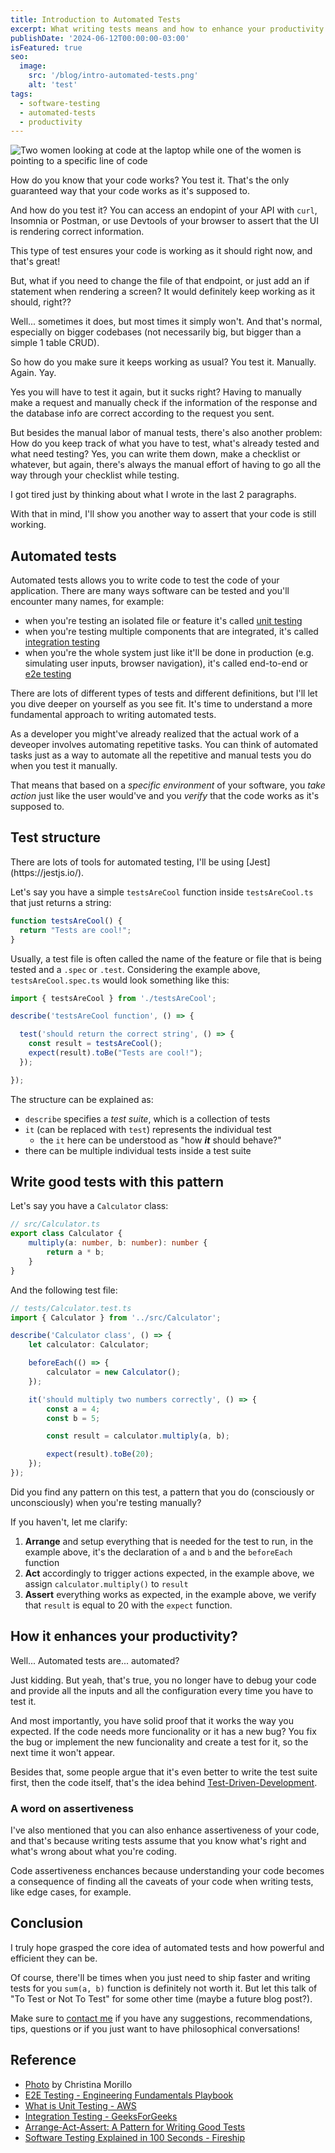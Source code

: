 ```yaml
---
title: Introduction to Automated Tests
excerpt: What writing tests means and how to enhance your productivity and the assertiveness of your code.
publishDate: '2024-06-12T00:00:00-03:00'
isFeatured: true
seo:
  image: 
    src: '/blog/intro-automated-tests.png'
    alt: 'test'
tags:
  - software-testing
  - automated-tests
  - productivity
---
```



![Two women looking at code at the laptop while one of the women is pointing to a specific line of code](/blog/intro-automated-tests.png)

How do you know that your code works? You test it. That's the only guaranteed way that your code works as it's supposed to.

And how do you test it? You can access an endopint of your API with `curl`, Insomnia or Postman, or use Devtools of your browser to assert that the UI is rendering correct information.

This type of test ensures your code is working as it should right now, and that's great!

But, what if you need to change the file of that endpoint, or just add an if statement when rendering a screen? It would definitely keep working as it should, right??

Well... sometimes it does, but most times it simply won't. And that's normal, especially on bigger codebases (not necessarily big, but bigger than a simple 1 table CRUD).

So how do you make sure it keeps working as usual? You test it. Manually. Again. Yay.

Yes you will have to test it again, but it sucks right? Having to manually make a request and manually check if the information of the response and the database info are correct according to the request you sent.

But besides the manual labor of manual tests, there's also another problem: How do you keep track of what you have to test, what's already tested and what need testing? Yes, you can write them down, make a checklist or whatever, but again, there's always the manual effort of having to go all the way through your checklist while testing.

I got tired just by thinking about what I wrote in the last 2 paragraphs.

With that in mind, I'll show you another way to assert that your code is still working.

## Automated tests

Automated tests allows you to write code to test the code of your application. There are many ways software can be tested and you'll encounter many names, for example:
- when you're testing an isolated file or feature it's called [unit testing](https://aws.amazon.com/what-is/unit-testing/)
- when you're testing multiple components that are integrated, it's called [integration testing](https://www.geeksforgeeks.org/software-engineering-integration-testing/)
- when you're the whole system just like it'll be done in production (e.g. simulating user inputs, browser navigation), it's called end-to-end or [e2e testing](https://microsoft.github.io/code-with-engineering-playbook/automated-testing/e2e-testing/)

There are lots of different types of tests and different definitions, but I'll let you dive deeper on yourself as you see fit. It's time to understand a more fundamental approach to writing automated tests.

As a developer you might've already realized that the actual work of a deveoper involves automating repetitive tasks. You can think of automated tasks just as a way to automate all the repetitive and manual tests you do when you test it manually.

That means that based on a *specific environment* of your software, you *take action* just like the user would've and you *verify* that the code works as it's supposed to.

## Test structure

<Callout>
There are lots of tools for automated testing, I'll be using [Jest](https://jestjs.io/).
</Callout>

Let's say you have a simple `testsAreCool` function inside `testsAreCool.ts` that just returns a string:
```ts
function testsAreCool() {
  return "Tests are cool!";
}
```

Usually, a test file is often called the name of the feature or file that is being tested and a `.spec` or `.test`. Considering the example above, `testsAreCool.spec.ts` would look something like this:
```ts
import { testsAreCool } from './testsAreCool';

describe('testsAreCool function', () => {

  test('should return the correct string', () => {
    const result = testsAreCool();
    expect(result).toBe("Tests are cool!");
  });

});
```

The structure can be explained as:
- `describe` specifies a *test suite*, which is a collection of tests
- `it` (can be replaced with `test`) represents the individual test
  - the `it` here can be understood as "how ***it*** should behave?"
- there can be multiple individual tests inside a test suite

## Write good tests with this pattern

Let's say you have a `Calculator` class:

```ts
// src/Calculator.ts
export class Calculator {
    multiply(a: number, b: number): number {
        return a * b;
    }
}
```

And the following test file:

```ts
// tests/Calculator.test.ts
import { Calculator } from '../src/Calculator';

describe('Calculator class', () => {
    let calculator: Calculator;

    beforeEach(() => {
        calculator = new Calculator();
    });

    it('should multiply two numbers correctly', () => {
        const a = 4;
        const b = 5;

        const result = calculator.multiply(a, b);

        expect(result).toBe(20);
    });
});
```

Did you find any pattern on this test, a pattern that you do (consciously or unconsciously) when you're testing manually?

If you haven't, let me clarify:
1. **Arrange** and setup everything that is needed for the test to run, in the example above, it's the declaration of `a` and `b` and the `beforeEach` function
2. **Act** accordingly to trigger actions expected, in the example above, we assign `calculator.multiply()` to `result`
3. **Assert** everything works as expected, in the example above, we verify that `result` is equal to 20 with the `expect` function.

## How it enhances your productivity?

Well... Automated tests are... automated?

Just kidding. But yeah, that's true, you no longer have to debug your code and provide all the inputs and all the configuration every time you have to test it.

And most importantly, you have solid proof that it works the way you expected. If the code needs more funcionality or it has a new bug? You fix the bug or implement the new funcionality and create a test for it, so the next time it won't appear.

Besides that, some people argue that it's even better to write the test suite first, then the code itself, that's the idea behind [Test-Driven-Development](https://martinfowler.com/bliki/TestDrivenDevelopment.html).

### A word on assertiveness

I've also mentioned that you can also enhance assertiveness of your code, and that's because writing tests assume that you know what's right and what's wrong about what you're coding.

Code assertiveness enchances because understanding your code becomes a consequence of finding all the caveats of your code when writing tests, like edge cases, for example.

## Conclusion

I truly hope grasped the core idea of automated tests and how powerful and efficient they can be.

Of course, there'll be times when you just need to ship faster and writing tests for you `sum(a, b)` function is definitely not worth it. But let this talk of "To Test or Not To Test" for some other time (maybe a future blog post?).

Make sure to [contact me](/contact) if you have any suggestions, recommendations, tips, questions or if you just want to have philosophical conversations!

## Reference

- [Photo](https://www.pexels.com/photo/two-women-looking-at-the-code-at-laptop-1181263/) by Christina Morillo
- [E2E Testing - Engineering Fundamentals Playbook](https://microsoft.github.io/code-with-engineering-playbook/automated-testing/e2e-testing/)
- [What is Unit Testing - AWS](https://aws.amazon.com/what-is/unit-testing/)
- [Integration Testing - GeeksForGeeks](https://www.geeksforgeeks.org/software-engineering-integration-testing/)
- [Arrange-Act-Assert: A Pattern for Writing Good Tests](https://automationpanda.com/2020/07/07/arrange-act-assert-a-pattern-for-writing-good-tests/)
- [Software Testing Explained in 100 Seconds - Fireship](https://www.youtube.com/watch?v=u6QfIXgjwGQ)
